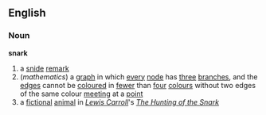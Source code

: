 ==English==
===Noun===
'''snark'''
{{wikipedia}}

#a [[snide]] [[remark]]
#(''mathematics'') a [[graph]] in which [[every]] [[node]] has [[three]] [[branch]]es, and the [[edge]]s cannot be [[coloured]] in [[fewer]] than [[four]] [[colour]]s without two edges of the same colour [[meeting]] at a [[point]]
#a [[fictional]] [[animal]] in ''[[w:Lewis Carroll|Lewis Carroll]]'''s ''[[w:The Hunting of the Snark|The Hunting of the Snark]]''
